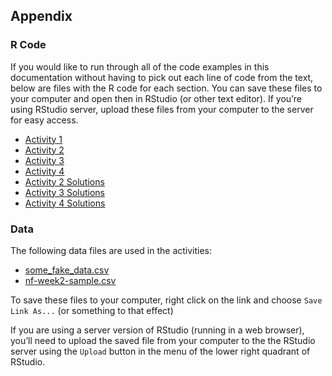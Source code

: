 ## Appendix ##

### R Code ###

If you would like to run through all of the code examples in this documentation without having to 
pick out each line of code from the text, below are files with the R code for each section.  You can save
these files to your computer and open then in RStudio (or other text editor). 
If you're using RStudio server, upload these files from your computer to the server for
easy access.

- [Activity 1](scripts/Activity_1.R)
- [Activity 2](scripts/Activity_2.R)
- [Activity 3](scripts/Activity_3.R)
- [Activity 4](scripts/Activity_4.R)
- [Activity 2 Solutions](scripts/Activity_solutions_2.R)
- [Activity 3 Solutions](scripts/Activity_solutions_3.R)
- [Activity 4 Solutions](scripts/Activity_solutions_4.R)

### Data ###

The following data files are used in the activities: 

- [some_fake_data.csv](docs/some_fake_data.csv)
- [nf-week2-sample.csv](docs/nf-week2-sample.csv)

To save these files to your computer, right click on the link and choose `Save Link As...` (or something to that effect)

If you are using a server version of RStudio (running in a web browser), you'll need to upload the saved file
from your computer to the the RStudio server using the `Upload` button in the menu of the lower right
quadrant of RStudio.


